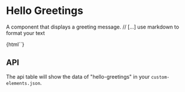 
<Meta title="Hello|Freetings" />

# Hello Greetings

A component that displays a greeting message.
// [...] use markdown to format your text

<Preview withToolbar>
  <Story name="Simple" height="220px">
      {html`<hello-greetings></hello-greetings>`}
  </Story>
</Preview>

## API

The api table will show the data of "hello-greetings" in your `custom-elements.json`.

<Props of="hello-greetings" />
